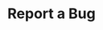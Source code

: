 ---
title: Report a Bug
icon: "bug"
url: "https://github.com/gleanwork/glean-developers-site/issues/new?template=bug_report.md"
---